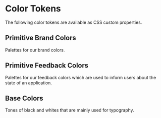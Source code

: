 
# Color Tokens

The following color tokens are available as CSS custom properties.

## Primitive Brand Colors

Palettes for our brand colors.

<ColorPalette>
  <ColorItem
    title="Brand"
    subtitle="Brand Colors"
    colors={{
      50: "var(--hap-primitives-color-brand-50)",
      100: "var(--hap-primitives-color-brand-100)",
      200: "var(--hap-primitives-color-brand-200)",
      300: "var(--hap-primitives-color-brand-300)",
      400: "var(--hap-primitives-color-brand-400)",
      500: "var(--hap-primitives-color-brand-500)",
      600: "var(--hap-primitives-color-brand-600)",
      700: "var(--hap-primitives-color-brand-700)",
      800: "var(--hap-primitives-color-brand-800)",
      900: "var(--hap-primitives-color-brand-900)",
    }}
  />
  <ColorItem
    title="Neutral"
    subtitle="Neutral Colors"
    colors={{
      50: "var(--hap-primitives-color-neutral-50)",
      100: "var(--hap-primitives-color-neutral-100)",
      200: "var(--hap-primitives-color-neutral-200)",
      300: "var(--hap-primitives-color-neutral-300)",
      400: "var(--hap-primitives-color-neutral-400)",
      500: "var(--hap-primitives-color-neutral-500)",
      600: "var(--hap-primitives-color-neutral-600)",
      700: "var(--hap-primitives-color-neutral-700)",
      800: "var(--hap-primitives-color-neutral-800)",
      900: "var(--hap-primitives-color-neutral-900)",
    }}
  />
</ColorPalette>

## Primitive Feedback Colors

Palettes for our feedback colors which are used to inform users about the state
of an application.

<ColorPalette>
  <ColorItem
    title="Feedback Green"
    subtitle="Give some positive feedback"
    colors={{
      50: "var(--hap-primitives-color-feedback-green-50)",
      100: "var(--hap-primitives-color-feedback-green-100)",
      200: "var(--hap-primitives-color-feedback-green-200)",
      300: "var(--hap-primitives-color-feedback-green-300)",
      400: "var(--hap-primitives-color-feedback-green-400)",
      500: "var(--hap-primitives-color-feedback-green-500)",
      600: "var(--hap-primitives-color-feedback-green-600)",
      700: "var(--hap-primitives-color-feedback-green-700)",
      800: "var(--hap-primitives-color-feedback-green-800)",
      900: "var(--hap-primitives-color-feedback-green-900)",
    }}
  />
  <ColorItem
    title="Feedback Red"
    subtitle="Give some critical feedback"
    colors={{
      50: "var(--hap-primitives-color-feedback-red-50)",
      100: "var(--hap-primitives-color-feedback-red-100)",
      200: "var(--hap-primitives-color-feedback-red-200)",
      300: "var(--hap-primitives-color-feedback-red-300)",
      400: "var(--hap-primitives-color-feedback-red-400)",
      500: "var(--hap-primitives-color-feedback-red-500)",
      600: "var(--hap-primitives-color-feedback-red-600)",
      700: "var(--hap-primitives-color-feedback-red-700)",
      800: "var(--hap-primitives-color-feedback-red-800)",
      900: "var(--hap-primitives-color-feedback-red-900)",
    }}
  />
  <ColorItem
    title="Feedback Yellow"
    subtitle="Give some cautious feedback"
    colors={{
      50: "var(--hap-primitives-color-feedback-yellow-50)",
      100: "var(--hap-primitives-color-feedback-yellow-100)",
      200: "var(--hap-primitives-color-feedback-yellow-200)",
      300: "var(--hap-primitives-color-feedback-yellow-300)",
      400: "var(--hap-primitives-color-feedback-yellow-400)",
      500: "var(--hap-primitives-color-feedback-yellow-500)",
      600: "var(--hap-primitives-color-feedback-yellow-600)",
      700: "var(--hap-primitives-color-feedback-yellow-700)",
      800: "var(--hap-primitives-color-feedback-yellow-800)",
      900: "var(--hap-primitives-color-feedback-yellow-900)",
    }}
  />
</ColorPalette>

## Base Colors

Tones of black and whites that are mainly used for typography.

<ColorPalette>
  <ColorItem
    title="Base Black"
    colors={{
      primary: "var(--hap-primitives-color-base-blackprimary)",
      secondary: "var(--hap-primitives-color-base-blacksecondary)",
      tertiary: "var(--hap-primitives-color-base-blacktertiary)",
    }}
  />
  <ColorItem
    title="Base White"
    colors={{
      primary: "var(--hap-primitives-color-base-whiteprimary)",
      secondary: "var(--hap-primitives-color-base-whitesecondary)",
      tertiary: "var(--hap-primitives-color-base-whitetertiary)",
    }}
  />
</ColorPalette>
